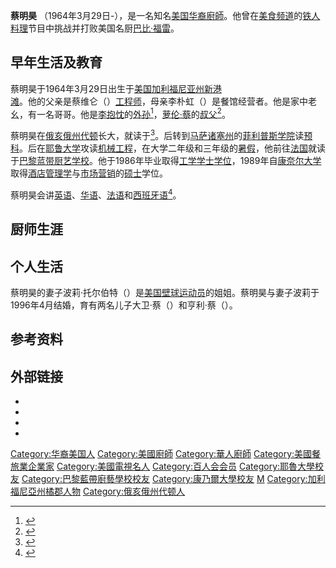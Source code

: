 {{Eastern name order|蔡明昊（Tsai Ming-Hao）}}
{{Infobox person
| name                = 蔡明昊
| image               = <!-- 图像 -->
| caption             = <!-- 图像说明 -->
| native_name         = Ming-Hao Tsai
| native_name_lang    = en
| english_name        = Ming Tsai
| gender              = 男
| birth_name          = Clayton Ming-Hao Tsai<ref name="CABI">{{cite web |title=The birth of Clayton Tsai |url=https://www.californiabirthindex.org/birth/clayton_m_tsai_born_1964_9011546 |website={{tsl|en|California Birth Index|加利福尼亚州出生局}} |accessdate=2020-04-05 |language=en}}</ref>
| birth_date          = {{birth date and age|1964|3|29}}
| birth_place         = {{USA}}[[加利福尼亚州|加利福尼亚州]][[新港滩|新港滩]]
| death_date          = <!-- 逝世日期 {{Death date and age|YYYY|MM|DD|YYYY|MM|DD}}（死亡在前，出生在后） -->
| death_place         = <!-- 逝世地点 -->
| residence           = {{USA}}[[俄亥俄州|俄亥俄州]][[代顿_(俄亥俄州)|代顿]]（成长地）
| nationality         = {{USA}}
| permanent_residency = <!-- 永久居留权 -->
| other_names         = <!-- 别名 -->
| ancestor            = <!-- 籍贯（仅限部分地区人士使用） -->
| ethnicity           = [[华人|华人]]
| language            = [[英语|英语]]、[[华语|华语]]、[[法语|法语]]、[[西班牙语|西班牙语]]
| citizenship         = <!-- 公民权 -->
| education           = <!-- 教育程度 -->
| alma_mater          = {{ubl|{{tsl|en|The Miami Valley School|迈阿密谷学校}}|[[菲利普斯学院|菲利普斯学院]]|[[耶鲁大学|耶鲁大学]]|[[康奈尔大学|康奈尔大学]]|[[巴黎蓝带厨艺学校|巴黎蓝带厨艺学校]]}}
| occupation          = <!-- 职业 -->
| years_active        = <!-- 活跃时期 -->
| era                 = <!-- 年代 -->
| employer            = <!-- 雇主 -->
| organization        = <!-- 组织 -->
| agent               = <!-- 机构 -->
| known_for           = <!-- 知名原因 -->
| research            = <!-- 研究领域 -->
| notable_works       = <!-- 知名作品 -->
| style               = <!-- 风格 -->
| home_town           = <!-- 家乡 -->
| salary              = <!-- 薪金 -->
| net_worth           = <!-- 净资产 -->
| height              = <!-- 身高 -->
| weight              = <!-- 体重 -->
| hair_color          = <!-- 发色 -->
| eye_color           = <!-- 瞳色 -->
| measurements        = <!-- 三围 -->
| television          = <!-- 电视节目 -->
| title               = <!-- 头衔 -->
| term                = <!-- 头衔时期 -->
| predecessor         = <!-- 前任 -->
| successor           = <!-- 继任 -->
| party               = <!-- 政党 -->
| movement            = <!-- 政治运动 -->
| opponents           = <!-- 竞争者 -->
| boards              = <!-- 董事会 -->
| religion            = <!-- 宗教信仰 -->
| denomination        = <!-- 宗派 -->
| spouse              = {{Marriage|Polly Talbott-Tsai|1996年4月}}
| children            = 2名儿子
| parents             = <!-- 父母 -->
| relatives           = [[外公|外公]]：[[李抱忱|李抱忱]]<br>[[侄女|侄女]]：[[萝伦·蔡|萝伦·蔡]]<ref name="侄女萝伦·蔡-来源1" />
| family              = 
| callsign            = <!-- 呼号 -->
| awards              = <!-- 获奖 -->
| website             = <!-- 网站 {{URL|example.com}} -->
| past                = <!-- 经历 -->
| module              = 
| module2             = 
| module3             = 
| module4             = 
| module5             = 
| module6             = 
| influences          = <!-- 受影响于 -->
| influenced          = <!-- 影响于 -->
| signature           = <!-- 签名 -->
| signature_size      = <!-- 签名大小 -->
| signature_alt       = <!-- 签名替代 -->
| footnotes           = <!-- 脚注 -->
}}
'''蔡明昊''' （1964年3月29日-），是一名知名[[美国华裔|美国华裔]][[廚師|廚師]]。他曾在[[美食頻道_(美國)|美食频道]]的[[铁人料理|铁人料理]]节目中挑战并打败美国名厨[[巴比·福雷|巴比·福雷]]。

== 早年生活及教育 ==
蔡明昊于1964年3月29日出生于[[美国|美国]][[加利福尼亚州|加利福尼亚州]][[新港滩|新港滩]]。他的父亲是蔡维仑（{{Lang|en|Stephen Wei-Lun Tsai}}）[[工程师|工程师]]，母亲李朴虹（{{Lang|en|Iris Lee}}）是餐馆经营者。他是家中老幺，有一名哥哥。他是[[李抱忱|李抱忱]]的[[外孙|外孙]]<ref>{{cite web |title=李抱忱外孙 “蓝姜餐厅”名厨蔡明昊 |url=http://www.epochtimes.com/gb/7/9/26/n1847109.htm |accessdate=2019-10-26 |language=zh |date=2007-09-26 |archive-date=2019-09-13 |archive-url=https://web.archive.org/web/20190913154841/http://www.epochtimes.com/gb/7/9/26/n1847109.htm |dead-url=no }}</ref>，[[萝伦·蔡|萝伦·蔡]]的[[叔父|叔父]]<ref name="侄女萝伦·蔡-来源1">{{cite web |author1=[[蔡明昊|蔡明昊]] |title=Ming Tsai on Twitter: "So proud of my niece @LaLaChuu @nikejapan… " |url=https://twitter.com/mingtsai/status/971733624767709184?lang=en |website=[[Twitter|Twitter]] |accessdate=2019-10-26 |language=en |date=2018-03-18}}</ref>。

蔡明昊在[[俄亥俄州|俄亥俄州]][[代顿_(俄亥俄州)|代顿]]长大，就读于{{tsl|en|The Miami Valley School|迈阿密谷学校}}<ref>{{cite web|title=Awards & Honors: Distinguished Alumni Award (2006)|url=https://www.mvschool.com/alumni/awards-honors|publisher=The Miami Valley School|accessdate=2019-10-26|archive-url=https://web.archive.org/web/20180831141628/https://www.mvschool.com/alumni/awards-honors|archive-date=2018-08-31|dead-url=yes}}</ref>。后转到[[马萨诸塞州|马萨诸塞州]]的[[菲利普斯学院|菲利普斯学院]]读[[预科|预科]]。后在[[耶鲁大学|耶鲁大学]]攻读[[机械工程|机械工程]]，在大学二年级和三年级的[[暑假|暑假]]，他前往[[法国|法国]]就读于[[巴黎蓝带厨艺学校|巴黎蓝带厨艺学校]]。他于1986年毕业取得[[工学学士|工学学士]][[学位|学位]]，1989年自[[康奈尔大学|康奈尔大学]]取得[[酒店管理学|酒店管理学]]与[[市场营销|市场营销]]的[[硕士|硕士]]学位。

蔡明昊会讲[[英语|英语]]、[[华语|华语]]、[[法语|法语]]和[[西班牙语|西班牙语]]<ref>{{cite web |url=https://macaulay.cuny.edu/seminars/drabik09/articles/t/h/e/The_Cultural_Contributions_of_Chinese_Immigrants_7866.html |title=The Cultural Contributions of Chinese Immmigrants: Culinary |website=CUNY |accessdate=2019-10-26 |archive-date=2018-01-24 |archive-url=https://web.archive.org/web/20180124185025/https://macaulay.cuny.edu/seminars/drabik09/articles/t/h/e/The_Cultural_Contributions_of_Chinese_Immigrants_7866.html |dead-url=no }}</ref>。

== 厨师生涯 ==

== 个人生活 ==
蔡明昊的妻子波莉·托尔伯特（{{lang|en|Polly Talbott}}）是[[美国|美国]][[壁球|壁球]][[运动员|运动员]]{{tsl|en|Mark Talbott|马克·托尔伯特}}的姐姐。蔡明昊与妻子波莉于1996年4月结婚，育有两名儿子大卫·蔡（{{lang|en|David Tsai}}）和亨利·蔡（{{lang|en|Henry Tsai}}）。

== 参考资料 ==
{{Reflist|2}}

== 外部链接 ==
* {{URL|www.ming.com|蔡明昊的官方网站}}
* {{IMDb name|0874632}}
* {{Twitter|mingtsai}}
* {{Instagram|mingtsai}}

{{Authority control}}
{{DEFAULTSORT:Cai Ming Hao}}
[[Category:华裔美国人|Category:华裔美国人]]
[[Category:美國廚師|Category:美國廚師]]
[[Category:華人廚師|Category:華人廚師]]
[[Category:美國餐旅業企業家|Category:美國餐旅業企業家]]
[[Category:美國電視名人|Category:美國電視名人]]
[[Category:百人会会员|Category:百人会会员]]
[[Category:耶魯大學校友|Category:耶魯大學校友]]
[[Category:巴黎藍帶廚藝學校校友|Category:巴黎藍帶廚藝學校校友]]
[[Category:康乃爾大學校友|Category:康乃爾大學校友]]
[[Category:蔡姓|M]]
[[Category:加利福尼亞州橘郡人物|Category:加利福尼亞州橘郡人物]]
[[Category:俄亥俄州代顿人|Category:俄亥俄州代顿人]]
